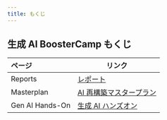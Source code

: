 ```yaml
---
title: もくじ
---
```


## 生成 AI BoosterCamp もくじ

|ページ |リンク |
|:-- |-- |
|Reports |[レポート](./docs/00-reports) |
|Masterplan |[AI 再構築マスタープラン](./docs/01-masterplan) |
|Gen AI Hands-On |[生成 AI ハンズオン](./docs/02-hands-on) |
